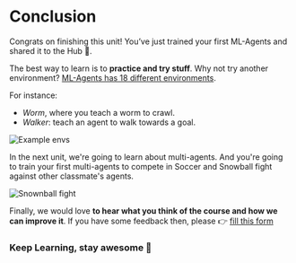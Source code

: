 # Conclusion

Congrats on finishing this unit! You’ve just trained your first ML-Agents and shared it to the Hub 🥳.

The best way to learn is to **practice and try stuff**. Why not try another environment? [ML-Agents has 18 different environments](https://github.com/Unity-Technologies/ml-agents/blob/develop/docs/Learning-Environment-Examples.md).

For instance:
- *Worm*, where you teach a worm to crawl.
- *Walker*: teach an agent to walk towards a goal.

<img src="https://huggingface.co/datasets/huggingface-deep-rl-course/course-images/resolve/main/en/unit5/envs-unity.jpeg" alt="Example envs"/>


In the next unit, we're going to learn about multi-agents. And you're going to train your first multi-agents to compete in Soccer and Snowball fight against other classmate's agents.

<img src="https://huggingface.co/datasets/huggingface-deep-rl-course/course-images/resolve/main/en/unit7/snowballfight.gif" alt="Snownball fight"/>

Finally, we would love **to hear what you think of the course and how we can improve it**. If you have some feedback then, please 👉  [fill this form](https://forms.gle/BzKXWzLAGZESGNaE9)

### Keep Learning, stay awesome 🤗
